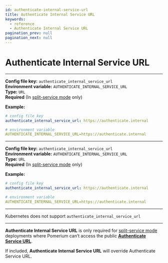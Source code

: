```yaml
---
id: authenticate-internal-service-url
title: Authenticate Internal Service URL
keywords:
  - reference
  - Authenticate Internal Service URL
pagination_prev: null
pagination_next: null
---
```



# Authenticate Internal Service URL

<Tabs>
<TabItem label="Core" value="Core">

---

**Config file key:** `authenticate_internal_service_url` <br/>
**Environment variable:** ``AUTHENTICATE_INTERNAL_SERVICE_URL`` <br/>
**Type:** `URL` <br/>
**Required** (In [split-service mode](/docs/internals/configuration#all-in-one-vs-split-service-mode) only)

**Example:**

```yaml
# config file key
authenticate_internal_service_url: https://authenticate.internal

# environment variable
AUTHENTICATE_INTERNAL_SERVICE_URL=https://authenticate.internal
```

</TabItem>
<TabItem label="Enterprise" value="Enterprise">

---

**Config file key:** `authenticate_internal_service_url` <br/>
**Environment variable:** ``AUTHENTICATE_INTERNAL_SERVICE_URL`` <br/>
**Type:** `URL` <br/>
**Required** (In [split-service mode](/docs/internals/configuration#all-in-one-vs-split-service-mode) only)

**Example:**

```yaml
# config file key
authenticate_internal_service_url: https://authenticate.internal

# environment variable
AUTHENTICATE_INTERNAL_SERVICE_URL=https://authenticate.internal
```

</TabItem>
<TabItem label="Kubernetes" value="Kubernetes">

---

Kubernetes does not support `authenticate_internal_service_url`

</TabItem>
</Tabs>

---

**Authenticate Internal Service URL** is only required for [split-service mode](/docs/internals/configuration#all-in-one-vs-split-service-mode) deployments where Pomerium can’t access the public [**Authenticate Service URL**](/docs/reference/authenticate-service-url).

If included, **Authenticate Internal Service URL** will override Authenticate Service URL.
